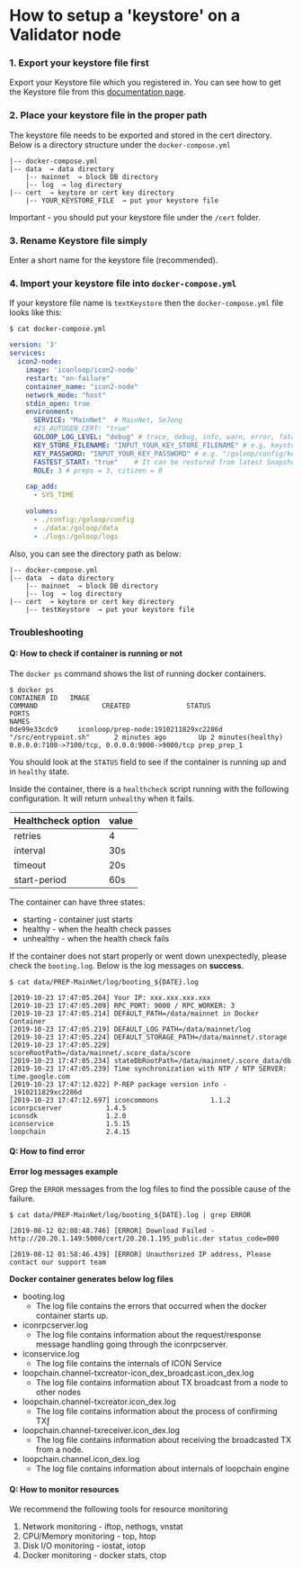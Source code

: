 # How to setup a 'keystore' on a Validator node



### 1. Export your keystore file first

Export your Keystore file which you registered in. You can see how to get the Keystore file from this [documentation page](/operate-icon/how-to-create-a-wallet-account).

### 2. Place your keystore file in the proper path

The keystore file needs to be exported and stored in the cert directory. Below is a directory structure under the `docker-compose.yml`

```
|-- docker-compose.yml   
|-- data  → data directory            
    |-- mainnet  → block DB directory 
    |-- log  → log directory
|-- cert  → keytore or cert key directory
    |-- YOUR_KEYSTORE_FILE  → put your keystore file
```

Important - you should put your keystore file under the `/cert` folder.

### 3. Rename Keystore file simply

Enter a short name for the keystore file (recommended).

### 4. Import your keystore file into `docker-compose.yml`

If your keystore file name is `textKeystore` then the `docker-compose.yml` file looks like this:

`$ cat docker-compose.yml`

```yaml
version: '3'
services:
  icon2-node:
    image: 'iconloop/icon2-node'
    restart: "on-failure"
    container_name: "icon2-node"
    network_mode: "host"
    stdin_open: true
    environment:
      SERVICE: "MainNet"  # MainNet, SeJong
      #IS_AUTOGEN_CERT: "true"
      GOLOOP_LOG_LEVEL: "debug" # trace, debug, info, warn, error, fatal, panic
      KEY_STORE_FILENAME: "INPUT_YOUR_KEY_STORE_FILENAME" # e.g. keystore.json read a config/keystore.json
      KEY_PASSWORD: "INPUT_YOUR_KEY_PASSWORD" # e.g. "/goloop/config/keystore.json" read a "config/keystore.json" of host machine
      FASTEST_START: "true"    # It can be restored from latest Snapshot DB.
      ROLE: 3 # preps = 3, citizen = 0

    cap_add:
      - SYS_TIME

    volumes:
      - ./config:/goloop/config
      - ./data:/goloop/data
      - ./logs:/goloop/logs
```

Also, you can see the directory path as below:

```
|-- docker-compose.yml   
|-- data  → data directory            
    |-- mainnet  → block DB directory 
    |-- log  → log directory
|-- cert  → keytore or cert key directory
    |-- testKeystore  → put your keystore file
```

### Troubleshooting

#### Q: How to check if container is running or not

The `docker ps` command shows the list of running docker containers.

```
$ docker ps
CONTAINER ID   IMAGE                                                          COMMAND                CREATED              STATUS                          PORTS                                                                 NAMES
0de99e33cdc9     iconloop/prep-node:1910211829xc2286d    "/src/entrypoint.sh"      2 minutes ago        Up 2 minutes(healthy)    0.0.0.0:7100->7100/tcp, 0.0.0.0:9000->9000/tcp prep_prep_1
```

You should look at the `STATUS` field to see if the container is running up and in `healthy` state.

Inside the container, there is a `healthcheck` script running with the following configuration. It will return `unhealthy` when it fails.

| Healthcheck option | value |
| ------------------ | ----- |
| retries            | 4     |
| interval           | 30s   |
| timeout            | 20s   |
| start-period       | 60s   |

The container can have three states:

* starting - container just starts
* healthy - when the health check passes
* unhealthy - when the health check fails

If the container does not start properly or went down unexpectedly, please check the `booting.log`. Below is the log messages on **success**.

```
$ cat data/PREP-MainNet/log/booting_${DATE}.log 

[2019-10-23 17:47:05.204] Your IP: xxx.xxx.xxx.xxx
[2019-10-23 17:47:05.209] RPC_PORT: 9000 / RPC_WORKER: 3
[2019-10-23 17:47:05.214] DEFAULT_PATH=/data/mainnet in Docker Container
[2019-10-23 17:47:05.219] DEFAULT_LOG_PATH=/data/mainnet/log
[2019-10-23 17:47:05.224] DEFAULT_STORAGE_PATH=/data/mainnet/.storage
[2019-10-23 17:47:05.229] scoreRootPath=/data/mainnet/.score_data/score
[2019-10-23 17:47:05.234] stateDbRootPath=/data/mainnet/.score_data/db
[2019-10-23 17:47:05.239] Time synchronization with NTP / NTP SERVER: time.google.com
[2019-10-23 17:47:12.022] P-REP package version info - _1910211829xc2286d
[2019-10-23 17:47:12.697] iconcommons             1.1.2
iconrpcserver           1.4.5
iconsdk                 1.2.0
iconservice             1.5.15
loopchain               2.4.15
```

#### Q: How to find error

**Error log messages example**

Grep the `ERROR` messages from the log files to find the possible cause of the failure.

```
$ cat data/PREP-MainNet/log/booting_${DATE}.log | grep ERROR

[2019-08-12 02:08:48.746] [ERROR] Download Failed - http://20.20.1.149:5000/cert/20.20.1.195_public.der status_code=000

[2019-08-12 01:58:46.439] [ERROR] Unauthorized IP address, Please contact our support team
```

**Docker container generates below log files**

* booting.log
  * The log file contains the errors that occurred when the docker container starts up.
* iconrpcserver.log
  * The log file contains information about the request/response message handling going through the iconrpcserver.
* iconservice.log
  * The log file contains the internals of ICON Service
* loopchain.channel-txcreator-icon\_dex\_broadcast.icon\_dex.log
  * The log file contains information about TX broadcast from a node to other nodes
* loopchain.channel-txcreator.icon\_dex.log
  * The log file contains information about the process of confirming TXƒ
* loopchain.channel-txreceiver.icon\_dex.log
  * The log file contains information about receiving the broadcasted TX from a node.
* loopchain.channel.icon\_dex.log
  * The log file contains information about internals of loopchain engine

#### Q: How to monitor **resources**

We recommend the following tools for resource monitoring

1. Network monitoring - iftop, nethogs, vnstat
2. CPU/Memory monitoring - top, htop
3. Disk I/O monitoring - iostat, iotop
4. Docker monitoring - docker stats, ctop
